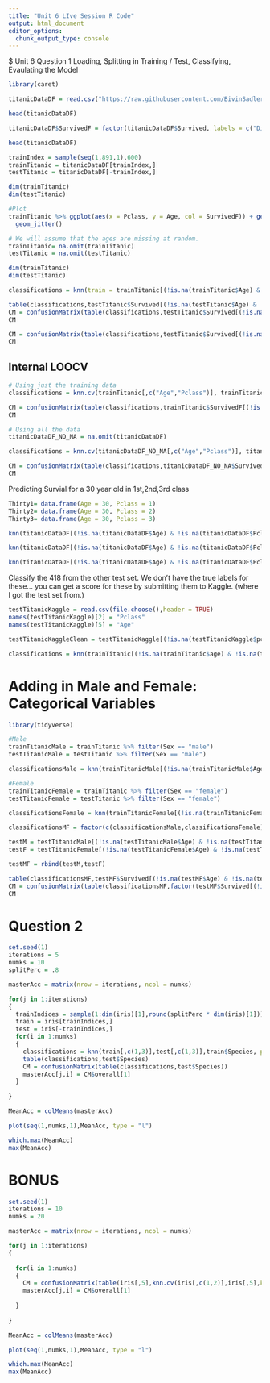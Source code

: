 ```yaml
---
title: "Unit 6 LIve Session R Code"
output: html_document
editor_options: 
  chunk_output_type: console
---
```


$ Unit 6 Question 1
Loading, Splitting in Training / Test, Classifying, Evaulating the Model
```r
library(caret)

titanicDataDF = read.csv("https://raw.githubusercontent.com/BivinSadler/MSDS_6306_Doing-Data-Science/Master/Unit%206/titanic_train.csv",header = TRUE)

head(titanicDataDF)

titanicDataDF$SurvivedF = factor(titanicDataDF$Survived, labels = c("Died", "Survived"))

head(titanicDataDF)

trainIndex = sample(seq(1,891,1),600)
trainTitanic = titanicDataDF[trainIndex,]
testTitanic = titanicDataDF[-trainIndex,]

dim(trainTitanic)
dim(testTitanic)

#Plot
trainTitanic %>% ggplot(aes(x = Pclass, y = Age, col = SurvivedF)) + geom_point() + ggtitle("Survival v. Age and Passenger Class") + xlab("Passenger Class")  + 
  geom_jitter()

# We will assume that the ages are missing at random.
trainTitanic= na.omit(trainTitanic)
testTitanic = na.omit(testTitanic)

dim(trainTitanic)
dim(testTitanic)

classifications = knn(train = trainTitanic[(!is.na(trainTitanic$Age) & !is.na(trainTitanic$Pclass)),c("Pclass","Age")], test = testTitanic[(!is.na(testTitanic$Age) & !is.na(testTitanic$Pclass)),c(3,6)], cl = trainTitanic$Survived[(!is.na(trainTitanic$Age) & !is.na(trainTitanic$Pclass))], prob = TRUE, k = 5)

table(classifications,testTitanic$Survived[(!is.na(testTitanic$Age) & !is.na(testTitanic$Pclass))])
CM = confusionMatrix(table(classifications,testTitanic$Survived[(!is.na(testTitanic$Age) & !is.na(testTitanic$Pclass))]))
CM

CM = confusionMatrix(table(classifications,testTitanic$Survived[(!is.na(testTitanic$Age) & !is.na(testTitanic$Pclass))]),mode = "everything")
CM
```

## Internal LOOCV
```r
# Using just the training data
classifications = knn.cv(trainTitanic[,c("Age","Pclass")], trainTitanic$SurvivedF,k = 5)

CM = confusionMatrix(table(classifications,trainTitanic$SurvivedF[(!is.na(trainTitanic$Age) & !is.na(trainTitanic$Pclass))]),mode = "everything")
CM

# Using all the data
titanicDataDF_NO_NA = na.omit(titanicDataDF)

classifications = knn.cv(titanicDataDF_NO_NA[,c("Age","Pclass")], titanicDataDF_NO_NA$SurvivedF,k = 5)

CM = confusionMatrix(table(classifications,titanicDataDF_NO_NA$SurvivedF[(!is.na(titanicDataDF_NO_NA$Age) & !is.na(titanicDataDF_NO_NA$Pclass))]),mode = "everything")
CM


```



Predicting Survial for a 30 year old in 1st,2nd,3rd class
```r
Thirty1= data.frame(Age = 30, Pclass = 1)
Thirty2= data.frame(Age = 30, Pclass = 2)
Thirty3= data.frame(Age = 30, Pclass = 3)

knn(titanicDataDF[(!is.na(titanicDataDF$Age) & !is.na(titanicDataDF$Pclass)),c(3,6)],Thirty1,titanicDataDF$Survived[(!is.na(titanicDataDF$Age) & !is.na(titanicDataDF$Pclass))], prob = TRUE, k = 5)

knn(titanicDataDF[(!is.na(titanicDataDF$Age) & !is.na(titanicDataDF$Pclass)),c(3,6)],Thirty2,titanicDataDF$Survived[(!is.na(titanicDataDF$Age) & !is.na(titanicDataDF$Pclass))], prob = TRUE, k = 5)

knn(titanicDataDF[(!is.na(titanicDataDF$Age) & !is.na(titanicDataDF$Pclass)),c(3,6)],Thirty3,titanicDataDF$Survived[(!is.na(titanicDataDF$Age) & !is.na(titanicDataDF$Pclass))], prob = TRUE, k = 5)

```

Classify the 418 from the other test set.  We don't have the true labels for these... you can get a score for these by submitting them to Kaggle. (where I got the test set from.)
```r

testTitanicKaggle = read.csv(file.choose(),header = TRUE)
names(testTitanicKaggle)[2] = "Pclass"
names(testTitanicKaggle)[5] = "Age"

testTitanicKaggleClean = testTitanicKaggle[(!is.na(testTitanicKaggle$pclass) & !is.na(testTitanicKaggle$age)),]

classifications = knn(trainTitanic[(!is.na(trainTitanic$age) & !is.na(trainTitanic$pclass)),c(4,6)],testTitanicKaggleClean[,c(5,2)],trainTitanic$survived[(!is.na(trainTitanic$age) & !is.na(trainTitanic$pclass))], prob = TRUE, k = 5)

```

# Adding in Male and Female: Categorical Variables
```r
library(tidyverse)

#Male
trainTitanicMale = trainTitanic %>% filter(Sex == "male")
testTitanicMale = testTitanic %>% filter(Sex == "male")

classificationsMale = knn(trainTitanicMale[(!is.na(trainTitanicMale$Age) & !is.na(trainTitanicMale$Pclass)),c(3,6)],testTitanicMale[(!is.na(testTitanicMale$Age) & !is.na(testTitanicMale$Pclass)),c(3,6)],trainTitanicMale$Survived[(!is.na(trainTitanicMale$Age) & !is.na(trainTitanicMale$Pclass))], prob = TRUE, k = 55)

#Female
trainTitanicFemale = trainTitanic %>% filter(Sex == "female")
testTitanicFemale = testTitanic %>% filter(Sex == "female")

classificationsFemale = knn(trainTitanicFemale[(!is.na(trainTitanicFemale$Age) & !is.na(trainTitanicFemale$Pclass)),c(3,6)],testTitanicFemale[(!is.na(testTitanicFemale$Age) & !is.na(testTitanicFemale$Pclass)),c(3,6)],trainTitanicFemale$Survived[(!is.na(trainTitanicFemale$Age) & !is.na(trainTitanicFemale$Pclass))], prob = TRUE, k = 55)

classificationsMF = factor(c(classificationsMale,classificationsFemale), labels = c("No","Yes"))

testM = testTitanicMale[(!is.na(testTitanicMale$Age) & !is.na(testTitanicMale$Pclass)),]
testF = testTitanicFemale[(!is.na(testTitanicFemale$Age) & !is.na(testTitanicFemale$Pclass)),]

testMF = rbind(testM,testF)

table(classificationsMF,testMF$Survived[(!is.na(testMF$Age) & !is.na(testMF$Pclass))])
CM = confusionMatrix(table(classificationsMF,factor(testMF$Survived[(!is.na(testMF$Age) & !is.na(testMF$Pclass))], labels = c("No", "Yes"))), mode = "everything")
CM
```



# Question 2

```r
set.seed(1)
iterations = 5
numks = 10
splitPerc = .8

masterAcc = matrix(nrow = iterations, ncol = numks)

for(j in 1:iterations)
{
  trainIndices = sample(1:dim(iris)[1],round(splitPerc * dim(iris)[1]))
  train = iris[trainIndices,]
  test = iris[-trainIndices,]
  for(i in 1:numks)
  {
    classifications = knn(train[,c(1,3)],test[,c(1,3)],train$Species, prob = TRUE, k = i)
    table(classifications,test$Species)
    CM = confusionMatrix(table(classifications,test$Species))
    masterAcc[j,i] = CM$overall[1]
  }
  
}

MeanAcc = colMeans(masterAcc)

plot(seq(1,numks,1),MeanAcc, type = "l")

which.max(MeanAcc)
max(MeanAcc)

```

# BONUS
```r
set.seed(1)
iterations = 10
numks = 20

masterAcc = matrix(nrow = iterations, ncol = numks)

for(j in 1:iterations)
{
  
  for(i in 1:numks)
  {
    CM = confusionMatrix(table(iris[,5],knn.cv(iris[,c(1,2)],iris[,5],k = i)))
    masterAcc[j,i] = CM$overall[1]
    
  }
  
}

MeanAcc = colMeans(masterAcc)

plot(seq(1,numks,1),MeanAcc, type = "l")

which.max(MeanAcc)
max(MeanAcc)
```